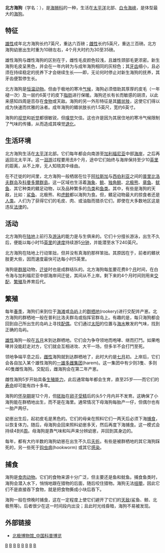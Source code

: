 {{Speciesbox
| taxon = Callorhinus ursinus
| status = VU
| trend = unknown
| status_system = iucn3.1
| image = Northfursealbull.jpg
| image_caption = 北海狗
| parent_authority = [[John_Edward_Gray|Gray]], 1859
| authority = [[卡尔·林奈|Linnaeus]], [[1758|1758]]
| range_map = Callorhinus ursinus distribution.png
}}

'''北方海狗'''（学名：{{lang|la|''Callorhinus ursinus''}}），是[[海狮科|海狮科]]的一种，生活在[[太平洋|太平洋]]北部、[[白令海峡|白令海峡]]，是体型最大的[[海狗|海狗]]。

== 特征 ==
[[雄性|雄性]]成年北方海狗长约7英尺，重达六百磅；[[雌性|雌性]]长约5英尺，重达三百磅。北方海狗幼崽出生时重为10磅左右，4个月大时约为30至35磅。

雄性海狗与雌性海狗的区别在于，雌性毛皮颜色较浅，且雄性颈部毛更浓密。新生海狗毛皮呈黑色，并会在一年内转为与成年海狗相同的灰棕色；其[[牙齿|牙齿]]细小，且必须在持续稳定的抚养下才会继续生长——即，无论何时停止对新生海狗的抚养，其牙齿便暂停生长。

北方海狗是[[恒温动物|恒温动物]]。但由于极地的寒冷[[气候|气候]]，海狗必须借助其厚厚的皮毛（一年褪一次）及一层约6英寸的皮下[[脂肪|脂肪]]进行保暖。海狗还长有长而敏感的胡须，以此来感知四周是否存在[[食物|食物]]或天敌。海狗的另一外形特征是其[[鳍状肢|鳍状肢]]，这使它们得以成为快速而优雅的泳者。成年海狗的鳍状肢长约1.5英尺，宽约6英寸。

海狗的[[视觉|视觉]]和[[听觉|听觉]]都很敏锐，但[[嗅觉|嗅觉]]欠佳。这也许是因为其居住地的寒冷气候限制了气味的传播，从而造成其嗅觉[[退化|退化]]。

== 生活环境 ==
北方海狗生活在[[太平洋|太平洋]]北部。它们每年都会向南游至[[加利福尼亚|加利福尼亚]]中部[[海岸|海岸]]，之后再返回北太平洋。这一[[洄游|洄游]]过程要用去8个月，途中它们始终与海岸保持至少10[[英里|英里]]的距离，从不上岸，无人知晓其中缘由。

在不迁徙的时间里，北方海狗一般栖居在位于[[阿拉斯加|阿拉斯加]]与[[西伯利亚|西伯利亚]]之间的[[普里比洛夫群岛|普里比洛夫群岛]]及[[科曼多爾群島|科曼多爾群島]]。这一区域也生活着[[海象|海象]]、[[鲸|鲸]]、[[独角鲸|独角鲸]]、[[北极熊|北极熊]]、[[章鱼|章鱼]]、[[鱿鱼|鱿鱼]]、其它种类的鳍足动物，以及品种繁多的[[鸟类|鸟类]]和[[鱼类|鱼类]]。其中，有些是海狗的天敌，比如：[[鲨鱼|鲨鱼]]、北极熊、和[[虎鲸|虎鲸]]都以海狗为食。但，鳍足动物最大的掠食者还是[[人类|人类]]。人们为了获得它们的毛皮、肉、或油脂而猎杀它们，即使在大多数地区这是违反[[法律|法律]]的。

== 活动 ==
北方海狗在[[陆地|陆地]]上前行及[[游泳|游泳]]的能力是与生俱来的。它们十分擅长游泳，出生不久后，便能以每小时15[[英里|英里]]的[[速度|速度]]持续游5[[分钟|分钟]]，并能潜至水下240英尺。

北方海狗在陆地上行动笨拙，但并没有真海豹那样笨拙。其原因在于，前者的鳍状肢更大些，因而速度最快可达每小时5英里。

海狗是[[群居|群居]]动物，[[迁徙|迁徙]]时也是成群结队的。北方海狗每[[年|年]]要花费8个[[月|月]]时间，在白令海与加利福尼亚中部海岸间迁徙，其间从不上岸。剩下来的4个月时间则用来[[交配|交配]]、[[繁殖|繁殖]]及养育后代。

== 繁殖 ==
每年[[春季|春季]]，海狗们来到位于[[海滩|海滩]]或[[岛屿|岛屿]]上的[[群栖地|群栖地]](rookery)进行交配并产崽。北方海狗的群栖地一般在普利比洛夫群岛或指挥官群岛上。有趣的是，每只海狗都会回到自己所出生的岛屿上寻找[[配偶|配偶]]。它们通过[[太阳|太阳]]的位置与[[海水|海水]]散发的气味，找到正确的岛屿。

[[雄性|雄性]]海狗一般在[[五月|五月]]末到达群栖地。它们会为争夺领地而咆哮、继而打鬥。如果咆哮并没能赶走对方，它们就会互相进攻、大干一场，但多半不会打鬥至死。

领地争端平息之后，[[雌性|雌性]]海狗就到达群栖地了，此时大约是[[七月|七月]]初。上岸后，它们会各自加入某个雄性海狗的[[一雄多雌集团|一雄多雌集团]](harem)。这一集团中有少则3隻、多则40隻雌性海狗。交配后，雌海狗会在第二年产崽。

雌性海狗5岁开始具备[[生殖能力|生殖能力]]，此后通常每年都会生育，直至25岁——而它们的[[寿命|寿命]]却可能有四十多年。

海狗的[[怀孕期|怀孕期]]是12个月，但[[胚胎|胚胎]]在[[卵子|卵子]][[受精|受精]]后的头5个月内并不发育。这确保了小海狗能在群栖地出生，而不是在海里。通常情况下母海狗每胎产一仔，但偶尔也有一胎产两仔。

幼崽出生后，起初皮毛是黑色的。它们的母亲在照料它们一两天后必须下海[[捕食|捕食]]，以恢复体力。随后，母海狗会回来照料幼崽多天，然后再度下海捕食。这一模式会持续4到6[[周|周]]。母海狗是靠气味和叫声来分辨幼崽，并回到其身边的。

每年，都有大约半数的海狗幼崽在出生不久后[[夭折|夭折]]。有些是被群栖地的其它海狗踩死的，另一些死于[[钩虫病|钩虫病]](hookworm) 或其它[[感染|感染]]。

== 捕食 ==
海狗是[[食肉动物|食肉动物]]。它们的食物来源十分广泛，但主要还是鱼和鱿鱼。捕食鱼类时，海狗会潜入水下，悄悄地跟在猎物的后面，随后咬住猎物。海狗无法[[咀嚼|咀嚼]]，因此它们不是直接吞下食物，就是把食物撕成小块后吞下。

海狗一般在傍晚时捕食，这在一定程度上使它们避开了它们的[[天敌|天敌]](鲨鱼、鲸、北极熊等)。后者很少在这一时间段内出没；且此时光线昏暗，海狗不易被发现。

<!-- 正確性有爭議：鮪魚也能在水中睡覺。是否還有其他哺乳動物能在水中睡覺？ --Morning2k
另外，北方海狗在每年的迁徙过程中长期远离陆地，这使它们成为了海狗中唯一能在水中[[睡觉|睡觉]]的[[品种|品种]]。
-->

== 外部链接 ==

* [http://www.kepu.net.cn/gb/earth/arctic/index.html 北极博物馆_中国科普博览]{{Wayback|url=http://www.kepu.net.cn/gb/earth/arctic/index.html |date=20070927040034 }}
{{泛鰭足類|O.}}
{{Taxonbar|from=Q7966}}

[[Category:海狗亞科|B]]
[[Category:卡尔·林奈命名的生物分类|B]]
[[Category:1758年描述的哺乳动物|B]]
[[Category:西伯利亚哺乳动物|B]]
[[Category:日本哺乳动物|B]]
[[Category:加拿大哺乳动物|B]]
[[Category:美国哺乳动物|B]]
[[Category:太平洋动物|B]]